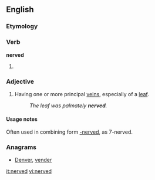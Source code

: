 ==English==
===Etymology===
{{suffix|nerve|ed}}

===Verb===
'''nerved'''
# {{past of|[[nerve]]}}

===Adjective===
{{en-adj}}
# {{botany}} Having one or more principal [[veins]], especially of a [[leaf]].
#: ''The leaf was palmately '''nerved'''.''

====Usage notes====
Often used in combining form [[-nerved]], as 7-nerved.

===Anagrams===
* [[Denver#English|Denver]], [[vender#English|vender]]

[[it:nerved]]
[[vi:nerved]]